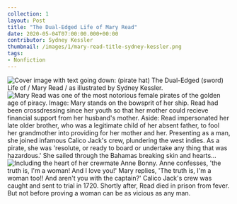 ---
collection: 1
layout: Post
title: "The Dual-Edged Life of Mary Read"
date: 2020-05-04T07:00:00.000+00:00
contributor: Sydney Kessler
thumbnail: /images/1/mary-read-title-sydney-kessler.png
tags: 
- Nonfiction
---

<div class="center">
    <img src="/images/1/mary-read-title-sydney-kessler.png" 
        alt="Cover image with text going down: (pirate hat) The Dual-Edged (sword) Life of / Mary Read / as illustrated by Sydney Kessler." />
</div>

<div class="center">
    <img src="/images/1/mary-read-1-sydney-kessler.png" 
        alt="Mary Read was one of the most notorious female pirates of the golden age of piracy. Image: Mary stands on the bowsprit of her ship. Read had been crossdressing since her youth so that her mother could recieve financial support from her husband's mother. Aside: Read impersonated her late older brother, who was a legitimate child of her absent father, to fool her grandmother into providing for her mother and her. Presenting as a man, she joined infamous Calico Jack's crew, plundering the west indies. As a pirate, she was 'resolute, or ready to board or undertake any thing that was hazardous.' She sailed through the Bahamas breaking skin and hearts..." />
</div>

<div class="center">
    <img src="/images/1/mary-read-2-sydney-kessler.png" 
        alt="Including the heart of her crewmate Anne Bonny. Anne confesses, 'the truth is, I'm a woman! And I love you!' Mary replies, 'The truth is, I'm a woman too!! And aren't you with the captain?' Calico Jack's crew was caught and sent to trial in 1720. Shortly after, Read died in prison from fever. But not before proving a woman can be as vicious as any man." />
</div>
